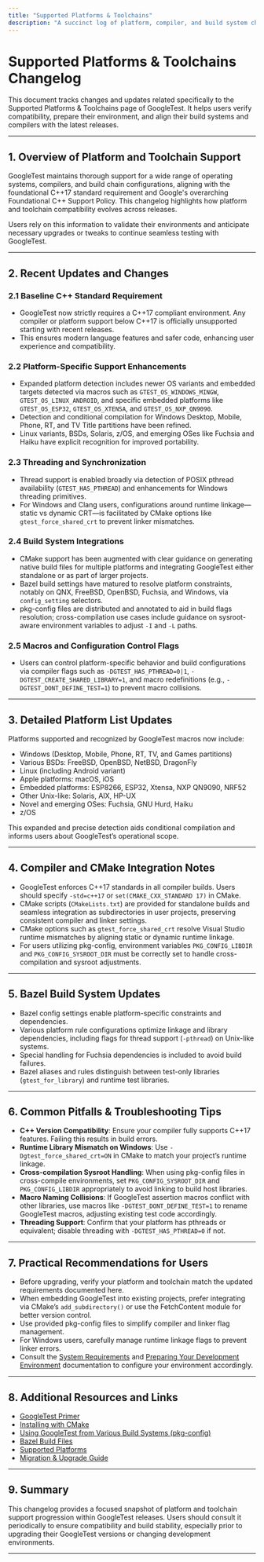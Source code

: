 ```yaml
---
title: "Supported Platforms & Toolchains"
description: "A succinct log of platform, compiler, and build system changes—such as baseline C++ standard requirements or supported OS updates—so users can verify and adapt their environments with every upgrade."
---
```


# Supported Platforms & Toolchains Changelog

This document tracks changes and updates related specifically to the Supported Platforms & Toolchains page of GoogleTest. It helps users verify compatibility, prepare their environment, and align their build systems and compilers with the latest releases.

---

## 1. Overview of Platform and Toolchain Support

GoogleTest maintains thorough support for a wide range of operating systems, compilers, and build chain configurations, aligning with the foundational C++17 standard requirement and Google's overarching Foundational C++ Support Policy. This changelog highlights how platform and toolchain compatibility evolves across releases.

Users rely on this information to validate their environments and anticipate necessary upgrades or tweaks to continue seamless testing with GoogleTest.

---

## 2. Recent Updates and Changes

### 2.1 Baseline C++ Standard Requirement
- GoogleTest now strictly requires a C++17 compliant environment. Any compiler or platform support below C++17 is officially unsupported starting with recent releases.
- This ensures modern language features and safer code, enhancing user experience and compatibility.

### 2.2 Platform-Specific Support Enhancements
- Expanded platform detection includes newer OS variants and embedded targets detected via macros such as `GTEST_OS_WINDOWS_MINGW`, `GTEST_OS_LINUX_ANDROID`, and specific embedded platforms like `GTEST_OS_ESP32`, `GTEST_OS_XTENSA`, and `GTEST_OS_NXP_QN9090`.
- Detection and conditional compilation for Windows Desktop, Mobile, Phone, RT, and TV Title partitions have been refined.
- Linux variants, BSDs, Solaris, z/OS, and emerging OSes like Fuchsia and Haiku have explicit recognition for improved portability.

### 2.3 Threading and Synchronization
- Thread support is enabled broadly via detection of POSIX pthread availability (`GTEST_HAS_PTHREAD`) and enhancements for Windows threading primitives.
- For Windows and Clang users, configurations around runtime linkage—static vs dynamic CRT—is facilitated by CMake options like `gtest_force_shared_crt` to prevent linker mismatches.

### 2.4 Build System Integrations
- CMake support has been augmented with clear guidance on generating native build files for multiple platforms and integrating GoogleTest either standalone or as part of larger projects.
- Bazel build settings have matured to resolve platform constraints, notably on QNX, FreeBSD, OpenBSD, Fuchsia, and Windows, via `config_setting` selectors.
- pkg-config files are distributed and annotated to aid in build flags resolution; cross-compilation use cases include guidance on sysroot-aware environment variables to adjust `-I` and `-L` paths.

### 2.5 Macros and Configuration Control Flags
- Users can control platform-specific behavior and build configurations via compiler flags such as `-DGTEST_HAS_PTHREAD=0|1`, `-DGTEST_CREATE_SHARED_LIBRARY=1`, and macro redefinitions (e.g., `-DGTEST_DONT_DEFINE_TEST=1`) to prevent macro collisions.

---

## 3. Detailed Platform List Updates

Platforms supported and recognized by GoogleTest macros now include:

- Windows (Desktop, Mobile, Phone, RT, TV, and Games partitions)
- Various BSDs: FreeBSD, OpenBSD, NetBSD, DragonFly
- Linux (including Android variant)
- Apple platforms: macOS, iOS
- Embedded platforms: ESP8266, ESP32, Xtensa, NXP QN9090, NRF52
- Other Unix-like: Solaris, AIX, HP-UX
- Novel and emerging OSes: Fuchsia, GNU Hurd, Haiku
- z/OS

This expanded and precise detection aids conditional compilation and informs users about GoogleTest’s operational scope.

---

## 4. Compiler and CMake Integration Notes

- GoogleTest enforces C++17 standards in all compiler builds. Users should specify `-std=c++17` or `set(CMAKE_CXX_STANDARD 17)` in CMake.
- CMake scripts (`CMakeLists.txt`) are provided for standalone builds and seamless integration as subdirectories in user projects, preserving consistent compiler and linker settings.
- CMake options such as `gtest_force_shared_crt` resolve Visual Studio runtime mismatches by aligning static or dynamic runtime linkage.
- For users utilizing pkg-config, environment variables `PKG_CONFIG_LIBDIR` and `PKG_CONFIG_SYSROOT_DIR` must be correctly set to handle cross-compilation and sysroot adjustments.

---

## 5. Bazel Build System Updates

- Bazel config settings enable platform-specific constraints and dependencies.
- Various platform rule configurations optimize linkage and library dependencies, including flags for thread support (`-pthread`) on Unix-like systems.
- Special handling for Fuchsia dependencies is included to avoid build failures.
- Bazel aliases and rules distinguish between test-only libraries (`gtest_for_library`) and runtime test libraries.

---

## 6. Common Pitfalls & Troubleshooting Tips

- **C++ Version Compatibility**: Ensure your compiler fully supports C++17 features. Failing this results in build errors.
- **Runtime Library Mismatch on Windows**: Use `-Dgtest_force_shared_crt=ON` in CMake to match your project’s runtime linkage.
- **Cross-compilation Sysroot Handling**: When using pkg-config files in cross-compile environments, set `PKG_CONFIG_SYSROOT_DIR` and `PKG_CONFIG_LIBDIR` appropriately to avoid linking to build host libraries.
- **Macro Naming Collisions**: If GoogleTest assertion macros conflict with other libraries, use macros like `-DGTEST_DONT_DEFINE_TEST=1` to rename GoogleTest macros, adjusting existing test code accordingly.
- **Threading Support**: Confirm that your platform has pthreads or equivalent; disable threading with `-DGTEST_HAS_PTHREAD=0` if not.

---

## 7. Practical Recommendations for Users

- Before upgrading, verify your platform and toolchain match the updated requirements documented here.
- When embedding GoogleTest into existing projects, prefer integrating via CMake’s `add_subdirectory()` or use the FetchContent module for better version control.
- Use provided pkg-config files to simplify compiler and linker flag management.
- For Windows users, carefully manage runtime linkage flags to prevent linker errors.
- Consult the [System Requirements](https://github.com/google/googletest/blob/main/docs/setup-requirements/system-prerequisites.md) and [Preparing Your Development Environment](https://github.com/google/googletest/blob/main/docs/setup-requirements/prepare-environment.md) documentation to configure your environment accordingly.

---

## 8. Additional Resources and Links

- [GoogleTest Primer](https://github.com/google/googletest/blob/main/docs/primer.md)
- [Installing with CMake](https://github.com/google/googletest/blob/main/docs/installation.md)
- [Using GoogleTest from Various Build Systems (pkg-config)](https://github.com/google/googletest/blob/main/docs/pkgconfig.md)
- [Bazel Build Files](https://github.com/google/googletest/blob/main/BUILD.bazel)
- [Supported Platforms](https://github.com/google/googletest/blob/main/docs/platforms.md)
- [Migration & Upgrade Guide](https://github.com/google/googletest/blob/main/changelog/breaking-changes-guidance/migration-upgrade-guide.mdx)

---

## 9. Summary

This changelog provides a focused snapshot of platform and toolchain support progression within GoogleTest releases. Users should consult it periodically to ensure compatibility and build stability, especially prior to upgrading their GoogleTest versions or changing development environments.

---
